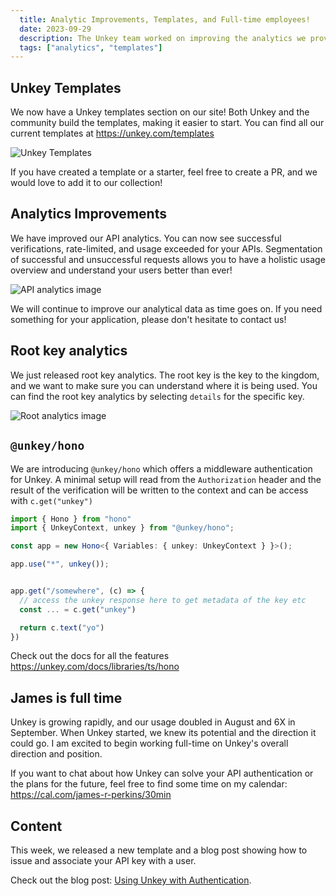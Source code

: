 ```yaml
---
  title: Analytic Improvements, Templates, and Full-time employees!
  date: 2023-09-29
  description: The Unkey team worked on improving the analytics we provide. We also introduced templates, to make it easier to get started!
  tags: ["analytics", "templates"]
---
```


## Unkey Templates

We now have a Unkey templates section on our site! Both Unkey and the community build the templates, making it easier to start. You can find all our current templates at https://unkey.com/templates

![Unkey Templates](/images/changelog/sept-29/unkey-template.png)

If you have created a template or a starter, feel free to create a PR, and we would love to add it to our collection!

## Analytics Improvements

We have improved our API analytics. You can now see successful verifications, rate-limited, and usage exceeded for your APIs. Segmentation of successful and unsuccessful requests allows you to have a holistic usage overview and understand your users better than ever!

![API analytics image](/images/changelog/sept-29/usage-analytics.png)

We will continue to improve our analytical data as time goes on. If you need something for your application, please don't hesitate to contact us!

## Root key analytics

We just released root key analytics. The root key is the key to the kingdom, and we want to make sure you can understand where it is being used. You can find the root key analytics by selecting `details` for the specific key.

![Root analytics image](/images/changelog/sept-29/root-key-analytics.png)

## `@unkey/hono`

We are introducing `@unkey/hono` which offers a middleware authentication for Unkey. A minimal setup will read from the `Authorization` header and the result of the verification will be written to the context and can be access with `c.get("unkey")`

```typescript
import { Hono } from "hono"
import { UnkeyContext, unkey } from "@unkey/hono";

const app = new Hono<{ Variables: { unkey: UnkeyContext } }>();

app.use("*", unkey());


app.get("/somewhere", (c) => {
  // access the unkey response here to get metadata of the key etc
  const ... = c.get("unkey")

  return c.text("yo")
})
```

Check out the docs for all the features https://unkey.com/docs/libraries/ts/hono

## James is full time

Unkey is growing rapidly, and our usage doubled in August and 6X in September. When Unkey started, we knew its potential and the direction it could go. I am excited to begin working full-time on Unkey's overall direction and position.

If you want to chat about how Unkey can solve your API authentication or the plans for the future, feel free to find some time on my calendar: https://cal.com/james-r-perkins/30min

## Content

This week, we released a new template and a blog post showing how to issue and associate your API key with a user.

Check out the blog post: [Using Unkey with Authentication](https://unkey.com/blog/using-unkey-with-auth).
